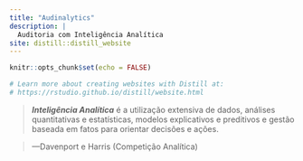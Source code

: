 ```yaml
---
title: "Audinalytics"
description: |
  Auditoria com Inteligência Analítica
site: distill::distill_website
---
```


```r
knitr::opts_chunk$set(echo = FALSE)

# Learn more about creating websites with Distill at:
# https://rstudio.github.io/distill/website.html

```

> _**Inteligência Analítica**_ é a utilização extensiva de dados, análises quantitativas e estatísticas, modelos explicativos e preditivos e gestão baseada em fatos para orientar decisões e ações.

> ---Davenport e Harris (Competição Analítica)


